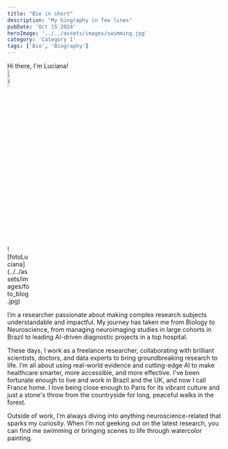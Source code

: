 ```yaml
---
title: "Bio in short"
description: "My biography in few lines"
pubDate: 'Oct 15 2024'
heroImage: '../../assets/images/swimming.jpg'
category: 'Category 1'
tags: ['Bio', 'Biography']
---
```



Hi there, I'm Luciana! 
<br/>
<Image alt="imageLU" src={myImage} width="10%"/>

<div style="width:10%">
![fotoLuciana](../../assets/images/foto_blog.jpg)
</div>


I’m a researcher passionate about making complex research subjects understandable and impactful. My journey has taken me from Biology to Neuroscience, from managing neuroimaging studies in large cohorts in Brazil to leading AI-driven diagnostic projects in a top hospital.

These days, I work as a freelance researcher, collaborating with brilliant scientists, doctors, and data experts to bring groundbreaking research to life. I’m all about using real-world evidence and cutting-edge AI to make healthcare smarter, more accessible, and more effective. I've been fortunate enough to live and work in Brazil and the UK, and now I call France home. I love being close enough to Paris for its vibrant culture and just a stone's throw from the countryside for long, peaceful walks in the forest.

Outside of work, I’m always diving into anything neuroscience-related that sparks my curiosity. When I’m not geeking out on the latest research, you can find me swimming or bringing scenes to life through watercolor painting.


